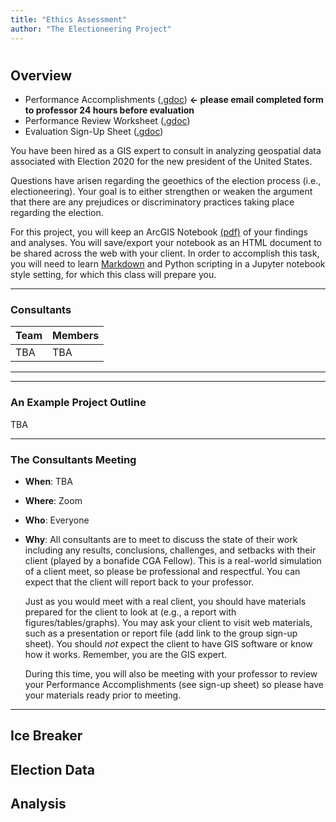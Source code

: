 ```yaml
---
title: "Ethics Assessment"
author: "The Electioneering Project"
---
```


# {.tabset}

## Overview

- Performance Accomplishments ([.gdoc][pagdoc]) **&#8592; please email completed form to professor 24 hours before evaluation**
- Performance Review Worksheet ([.gdoc][prwgdoc])
- Evaluation Sign-Up Sheet ([.gdoc][esus1])

You have been hired as a GIS expert to consult in analyzing geospatial data associated with Election 2020 for the new president of the United States.

Questions have arisen regarding the geoethics of the election process (i.e., electioneering).
Your goal is to either strengthen or weaken the argument that there are any prejudices or discriminatory practices taking place regarding the election.

For this project, you will keep an ArcGIS Notebook [(pdf)](https://community.esri.com/servlet/JiveServlet/downloadBody/13764-102-3-22953/agol_notebooks.pdf) of your findings and analyses.
You will save/export your notebook as an HTML document to be shared across the web with your client.
In order to accomplish this task, you will need to learn [Markdown](https://colab.research.google.com/notebooks/markdown_guide.ipynb) and Python scripting in a Jupyter notebook style setting, for which this class will prepare you.



***

### Consultants

| Team              | Members               |
| ----------------- | --------------------- |
| TBA | TBA |


***


[esus1]: #
[prwgdoc]: #
[pagdoc]: #

***

### An Example Project Outline
TBA

***

### The Consultants Meeting
* __When__: TBA
* __Where__: Zoom
* __Who__: Everyone
* __Why__: All consultants are to meet to discuss the state of their work including any results, conclusions, challenges, and setbacks with their client (played by a bonafide CGA Fellow). This is a real-world simulation of a client meet, so please be professional and respectful. You can expect that the client will report back to your professor.

    Just as you would meet with a real client, you should have materials prepared for the client to look at (e.g., a report with figures/tables/graphs). You may ask your client to visit web materials, such as a presentation or report file (add link to the group sign-up sheet). You should _not_ expect the client to have GIS software or know how it works. Remember, you are the GIS expert.

    During this time, you will also be meeting with your professor to review your Performance Accomplishments (see sign-up sheet) so please have your materials ready prior to meeting.

***

## Ice Breaker

## Election Data

## Analysis
